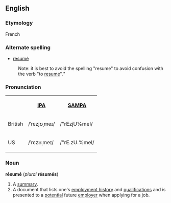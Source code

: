==English==
=== Etymology ===
French

===Alternate spelling===
*[[resumé]]
:Note: it is best to avoid the spelling "resume" to avoid confusion with the verb "to [[resume]]".''

=== Pronunciation ===

<table>
<tr><th> <th>[[w:IPA|IPA]]<th>[[Pronunciation guide|SAMPA]]</tr>
<tr><td>British</td><td>/ˈrɛzjʊˌmeɪ/</td> <td>/"rEzjU%meI/</td></tr>
<tr><td>US</td> <td>/ˈrɛzʊˌmeɪ/</td> <td>/"rE.zU.%meI/</td></tr>
</table>

=== Noun ===
'''résumé''' (''plural'' '''résumés''')

#A [[summary]].
#A document that lists one's [[employment history]] and [[qualification]]s and is presented to a [[potential]] future [[employer]] when applying for a job.
